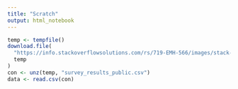 ```yaml
---
title: "Scratch"
output: html_notebook
---
```


```r
temp <- tempfile()
download.file(
  "https://info.stackoverflowsolutions.com/rs/719-EMH-566/images/stack-overflow-developer-survey-2022.zip", # nolint
  temp
)
con <- unz(temp, "survey_results_public.csv")
data <- read.csv(con)
```
